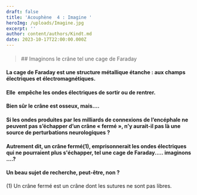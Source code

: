 ```yaml
---
draft: false
title: 'Acouphène  4 : Imagine '
heroImg: /uploads/Imagine.jpg
excerpt: ''
author: content/authors/Kindt.md
date: 2023-10-17T22:00:00.000Z
---
```


#### &#x20;

<BlockQuote position="center">
  ## Imaginons  le crâne tel une cage de Faraday
</BlockQuote>

<Space height={55} />

#### La cage de Faraday est une structure métallique étanche : aux champs électriques et&#xA;électromagnétiques.

#### Elle  empêche les&#xA;ondes électriques de sortir ou de&#xA;rentrer.

<Space height={20} />

#### Bien sûr le&#xA;crâne est osseux, mais….

<Space height={20} />

#### Si les ondes&#xA;produites par les milliards de connexions de l’encéphale ne peuvent pas&#xA;s’échapper d’un crâne « fermé », n’y aurait-il pas là une source de&#xA;perturbations neurologiques ?

<Space height={20} />

#### Autrement dit,&#xA;un crâne fermé(1), emprisonnerait les ondes électriques qui ne pourraient plus s'échapper, tel une cage de Faraday..... imaginons ....?

<Space height={20} />

#### &#xA;Un beau sujet de recherche, peut-être, non  ?

<Space height={14} />

(1) Un crâne fermé est un crâne dont les sutures ne sont pas libres.
